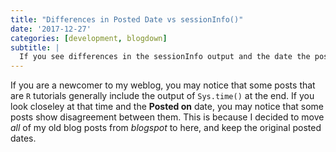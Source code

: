 ```yaml
---
title: "Differences in Posted Date vs sessionInfo()"
date: '2017-12-27'
categories: [development, blogdown]
subtitle: |
  If you see differences in the sessionInfo output and the date the post was published, this is why.
---
```


If you are a newcomer to my weblog, you may notice that some posts that are `R` tutorials generally include the output of `Sys.time()` at the end. If you look closeley at that time and the **Posted on** date, you may notice that some posts show disagreement between them. This is because I decided to move *all* of my old blog posts from *blogspot* to here, and keep the original posted dates.
